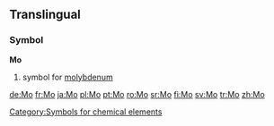 {{see|mo|MO|m.o.|mō|mó|mǒ|mò}}
==Translingual==
===Symbol===
'''Mo'''
#{{chemistry}} symbol for [[molybdenum]]
[[Category:Symbols for chemical elements]]

[[de:Mo]]
[[fr:Mo]]
[[ja:Mo]]
[[pl:Mo]]
[[pt:Mo]]
[[ro:Mo]]
[[sr:Mo]]
[[fi:Mo]]
[[sv:Mo]]
[[tr:Mo]]
[[zh:Mo]]